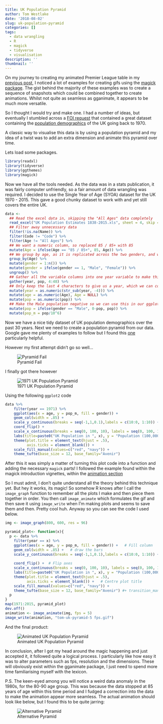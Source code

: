 ```yaml
---
title: UK Population Pyramid
author: Tom Westlake
date: '2018-08-02'
slug: uk-population-pyramid
categories: []
tags:
  - data wrangling
  - R
  - magick
  - tidyverse
  - visualisation
description: ''
thumbnail: ''
---
```


On my journey to creating my animated Premier League table in my [previous post](https://r-mageddon.netlify.com/post/interactive-premier-league-table/), I noticed a lot of examples for creating gifs using the [magick package](https://cran.r-project.org/web/packages/magick/magick.pdf). The gist behind the majority of these examples was to create a sequence of snapshots which could be combined together to create animations. Whilst not quite as seamless as gganimate, it appears to be much more versatile.

So I thought I would try and make one. I had a number of ideas, but eventually I stumbled across a [FOI request](https://www.ons.gov.uk/aboutus/transparencyandgovernance/freedomofinformationfoi/populationbyagegenderandethnicity) that contained a great dataset containing the [population demographics](https://www.ons.gov.uk/file?uri=/peoplepopulationandcommunity/populationandmigration/populationestimates/datasets/populationestimatesforukenglandandwalesscotlandandnorthernireland/mid2015/ukandregionalpopulationestimates18382015.zip) of the UK going back to 1970. 

A classic way to visualise this data is by using a population pyramid and my idea of a twist was to add an extra dimension and animate this pyramid over time.

Lets load some packages.

```r
library(readxl)
library(tidyverse)
library(ggthemes)
library(magick)
```

Now we have all the tools needed. As the data was in a stats publication, it was fairly computer unfriendly, so a fair amount of data wrangling was required. I decided to use the Single Year of Age (SYOA) dataset for the UK 1970 - 2015.  This gave a good chunky dataset to work with and yet still covers the entire UK. 

```r

data <- 
  ## Read the excel data in, skipping the "All Ages" data completely
  read_excel("UK Population Estimates 1838-2015.xls", sheet = 4, skip = 96) %>%
  ## Filter away unnecessary data 
  filter(!is.na(Name)) %>%
  filter(Code != "Code") %>%
  filter(Age != "All Ages") %>%
  ## We want a numeric column, so replaced 85 / 85+ with 85
  mutate(Age = ifelse(Age == "85 / 85+", 85, Age)) %>%
  ## We group by age, as it is replicated across the two genders, and we can use this to distinguish one from the other
  group_by(Age) %>%
  mutate(gender = 1:n()) %>%
  mutate(gender = ifelse(gender == 1, "Male", "Female")) %>%
  ungroup() %>%
  ## Gather all the variable columns into one year variable to make this a tidy dataset
  gather(year, pop, 4:48) %>%
  ## Only keep the last 4 characters to give us a year, which we can convert to numeric
  mutate(year = as.numeric(str_sub(year, -4))) %>%
  mutate(age = as.numeric(Age), Age = NULL) %>%
  mutate(pop = as.numeric(pop)) %>%
  ## Make the Male population negative so we can use this in our ggplot
  mutate(pop = ifelse(gender == "Male", 0-pop, pop)) %>%
  mutate(pop_m = pop/10^6)
```

Now we have a nice tidy dataset of UK population demographics over the past 30 years. Next we need to create a population pyramid from our data. Google gave me plenty of examples to follow but I found this [one](http://marquess.me/2018/04/14/population_pyramids.html) particularly helpful.

However my first attempt didn't go so well...

![Pyramid Fail](/img/LOL.png)

I finally got there however

![1971 UK Population Pyramid](/img/1971.png)

Using the following `ggplot2` code


```r
data %>%
    filter(year == 1971) %>%
    ggplot(aes(x = age, y = pop_m, fill = gender)) +   
    geom_col(width = .85) +   
    scale_y_continuous(breaks = seq(-1,1,0.1),labels = c(10:0, 1:10)) +
    coord_flip() + 
    scale_x_continuous(breaks = seq(0, 100, 10), labels = seq(0, 100, 10)) +
    labs(title=paste0("UK Population in ", x), y = "Population (100,000s)", x = "Age", caption = "Source: ONS   Chart by @tomwestlake121") +
    theme(plot.title = element_text(hjust = .5),
          axis.ticks = element_blank()) +   
    scale_fill_manual(values=c("red", "navy")) +
    theme_tufte(base_size = 12, base_family="Avenir") 
```

After this it was simply a matter of turning this plot code into a function and adding the necessary `magick` parts! I followed the example found within the magick introduction vignettes, within the [animation section](https://cran.r-project.org/web/packages/magick/vignettes/intro.html#animation)

So I must admit, I don't quite understand all the theory behind this technique yet. But hey it works, its magic! So somehow R knows after I call the `image_graph` function to remember all the plots I make and then piece them together in order. You then call `image_animate` which formulates the gif and then save it using `image_write` when I'm making plots and seems to save them and then. Pretty cool huh. Anyway so you can see the code I used below.

```r

img <- image_graph(800, 600, res = 96)

pyramid_plot<- function(x){
  p <- data %>%
    filter(year == x) %>%
    ggplot(aes(x = age, y = pop_m, fill = gender)) +   # Fill column
    geom_col(width = .85) +   # draw the bars
    scale_y_continuous(breaks = seq(-1,1,0.1),labels = c(10:0, 1:10)) +
    
    coord_flip() +  # Flip axes
    scale_x_continuous(breaks = seq(0, 100, 10), labels = seq(0, 100, 10)) +
    labs(title=paste0("UK Population in ", x), y = "Population (100,000s)", x = "Age", caption = "Source: ONS   Chart by @tomwestlake121") +
    theme(plot.title = element_text(hjust = .5),
          axis.ticks = element_blank()) +   # Centre plot title
    scale_fill_manual(values=c("red", "navy")) +
    theme_tufte(base_size = 12, base_family="Avenir") #+ transition_manual(year)#
  p
}
map(1971:2015, pyramid_plot)
dev.off()
animation <- image_animate(img, fps = 5)
image_write(animation, "tom-uk-pyramid-5 fps.gif")

```


And the final product:

![Animated UK Population Pyramid](/img/tom-uk-pyramid-5 fps.gif)


In conclusion, after I got my head around the magic happening and just accepted it, it followed quite a logical process. I particularly like how easy it was to alter parameters such as fps,  resolution and the dimensions. These will obviously exist within the gganimate package, I just need to spend more time familiarising myself with the lexicon.



P.S. The keen-eyed among you will notice a weird data anomaly in the 1980s, for the 80-90 age group. This was because the data stopped at 85 years of age within this time period and I fudged a correction into the data to make the animation appear more seamless. The actual animation should look like below, but I found this to be quite jarring:

![Alternative Pyramid](/img/uk-pyramid.gif)